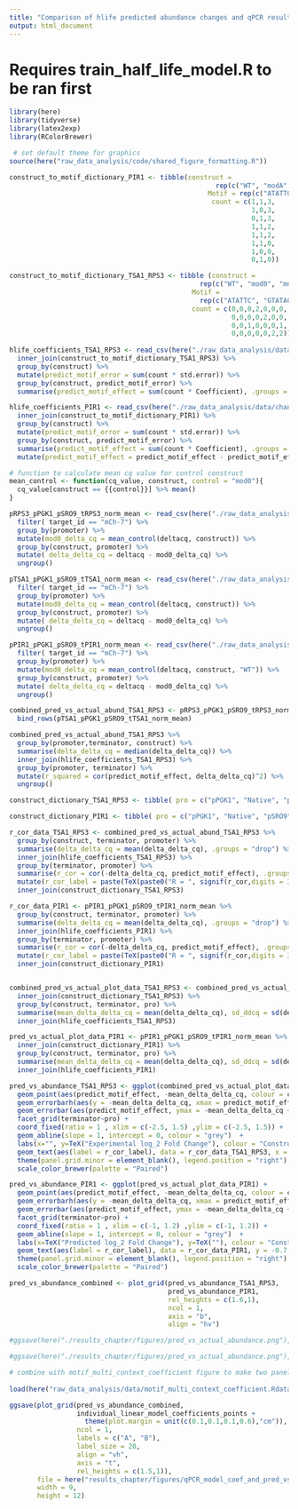 ```yaml
---
title: "Comparison of hlife predicted abundance changes and qPCR results"
output: html_document
---
```

# Requires train_half_life_model.R to be ran first
```r
library(here)
library(tidyverse)
library(latex2exp)
library(RColorBrewer)

 # set default theme for graphics
source(here("raw_data_analysis/code/shared_figure_formatting.R"))

construct_to_motif_dictionary_PIR1 <- tibble(construct = 
                                                    rep(c("WT", "modA", "modB", "modC", "modD", "modE", "modF", "modG"), each = 3), 
                                                  Motif = rep(c("ATATTC","TGTAHMNTA","HWNCATTWY"), times = 8), 
                                                   count = c(1,1,3,
                                                             1,0,3,
                                                             0,1,3,
                                                             1,1,2,
                                                             1,1,2,
                                                             1,1,0,
                                                             1,0,0,
                                                             0,1,0))

construct_to_motif_dictionary_TSA1_RPS3 <- tibble (construct = 
                                                rep(c("WT", "mod0", "modA", "modB", "modC", "modD", "modE"), times = 4), 
                                              Motif = 
                                                rep(c("ATATTC", "GTATACCTA","TGTAHMNTA","HWNCATTWY"), each = 7), 
                                              count = c(0,0,0,2,0,0,0,
                                                        0,0,0,0,2,0,0,
                                                        0,0,1,0,0,0,1,
                                                        0,0,0,0,0,2,2))
 
hlife_coefficients_TSA1_RPS3 <- read_csv(here("./raw_data_analysis/data/chan_motif_coefficients_with_error.csv")) %>% 
  inner_join(construct_to_motif_dictionary_TSA1_RPS3) %>%
  group_by(construct) %>%
  mutate(predict_motif_error = sum(count * std.error)) %>%
  group_by(construct, predict_motif_error) %>%
  summarise(predict_motif_effect = sum(count * Coefficient), .groups = "drop")

hlife_coefficients_PIR1 <- read_csv(here("./raw_data_analysis/data/chan_motif_coefficients_with_error.csv")) %>% 
  inner_join(construct_to_motif_dictionary_PIR1) %>%
  group_by(construct) %>%
  mutate(predict_motif_error = sum(count * std.error)) %>%
  group_by(construct, predict_motif_error) %>%
  summarise(predict_motif_effect = sum(count * Coefficient), .groups = "drop") %>%
  mutate(predict_motif_effect = predict_motif_effect - predict_motif_effect[construct == "WT"])

# function to calculate mean cq value for control construct 
mean_control <- function(cq_value, construct, control = "mod0"){
  cq_value[construct == {{control}}] %>% mean()
}

pRPS3_pPGK1_pSRO9_tRPS3_norm_mean <- read_csv(here("./raw_data_analysis/data/norm_qpcr/motif_context_dependence/pRPS3_pPGK1_pSRO9_tRPS3_deltacq_platesnorm_summarise.csv")) %>%
  filter( target_id == "mCh-7") %>%
  group_by(promoter) %>%
  mutate(mod0_delta_cq = mean_control(deltacq, construct)) %>%
  group_by(construct, promoter) %>%
  mutate( delta_delta_cq = deltacq - mod0_delta_cq) %>%
  ungroup() 

pTSA1_pPGK1_pSRO9_tTSA1_norm_mean <- read_csv(here("./raw_data_analysis/data/norm_qpcr/motif_context_dependence/pTSA1_pPGK1_pSRO9_tTSA1_deltacq_platesnorm_summarise.csv")) %>%
  filter( target_id == "mCh-7") %>%
  group_by(promoter) %>%
  mutate(mod0_delta_cq = mean_control(deltacq, construct)) %>%
  group_by(construct, promoter) %>%
  mutate( delta_delta_cq = deltacq - mod0_delta_cq) %>%
  ungroup() 

pPIR1_pPGK1_pSRO9_tPIR1_norm_mean <- read_csv(here("./raw_data_analysis/data/norm_qpcr/motif_context_dependence/pPIR1_pPGK1_pSRO9_tPIR1_deltacq_platesnorm_summarise.csv")) %>%
  filter( target_id == "mCh-7") %>%
  group_by(promoter) %>%
  mutate(mod0_delta_cq = mean_control(deltacq, construct, "WT")) %>%
  group_by(construct, promoter) %>%
  mutate( delta_delta_cq = deltacq - mod0_delta_cq) %>%
  ungroup() 

combined_pred_vs_actual_abund_TSA1_RPS3 <- pRPS3_pPGK1_pSRO9_tRPS3_norm_mean %>%
  bind_rows(pTSA1_pPGK1_pSRO9_tTSA1_norm_mean)

combined_pred_vs_actual_abund_TSA1_RPS3 %>%
  group_by(promoter,terminator, construct) %>%
  summarise(delta_delta_cq = median(delta_delta_cq)) %>%
  inner_join(hlife_coefficients_TSA1_RPS3) %>%
  group_by(promoter, terminator) %>%
  mutate(r_squared = cor(predict_motif_effect, delta_delta_cq)^2) %>%
  ungroup()

```

```r
construct_dictionary_TSA1_RPS3 <- tibble( pro = c("pPGK1", "Native", "pSRO9", "pPGK1", "Native", "pSRO9"), promoter = c("pPGK1", "pTSA1", "pSRO9", "pPGK1", "pRPS3", "pSRO9"))

construct_dictionary_PIR1 <- tibble( pro = c("pPGK1", "Native", "pSRO9"), promoter = c("pPGK1", "pPIR1", "pSRO9"))

r_cor_data_TSA1_RPS3 <- combined_pred_vs_actual_abund_TSA1_RPS3 %>% 
  group_by(construct, terminator, promoter) %>% 
  summarise(delta_delta_cq = mean(delta_delta_cq), .groups = "drop") %>%
  inner_join(hlife_coefficients_TSA1_RPS3) %>% 
  group_by(terminator, promoter) %>% 
  summarise(r_cor = cor(-delta_delta_cq, predict_motif_effect), .groups = "drop") %>%
  mutate(r_cor_label = paste(TeX(paste0("R = ", signif(r_cor,digits = 3))))) %>% 
  inner_join(construct_dictionary_TSA1_RPS3)

r_cor_data_PIR1 <- pPIR1_pPGK1_pSRO9_tPIR1_norm_mean %>% 
  group_by(construct, terminator, promoter) %>% 
  summarise(delta_delta_cq = mean(delta_delta_cq), .groups = "drop") %>%
  inner_join(hlife_coefficients_PIR1) %>% 
  group_by(terminator, promoter) %>% 
  summarise(r_cor = cor(-delta_delta_cq, predict_motif_effect), .groups = "drop") %>%
  mutate(r_cor_label = paste(TeX(paste0("R = ", signif(r_cor,digits = 3))))) %>% 
  inner_join(construct_dictionary_PIR1)


combined_pred_vs_actual_plot_data_TSA1_RPS3 <- combined_pred_vs_actual_abund_TSA1_RPS3 %>%
  inner_join(construct_dictionary_TSA1_RPS3) %>% 
  group_by(construct, terminator, pro) %>%
  summarise(mean_delta_delta_cq = mean(delta_delta_cq), sd_ddcq = sd(delta_delta_cq), .groups = "drop") %>%
  inner_join(hlife_coefficients_TSA1_RPS3)

pred_vs_actual_plot_data_PIR1 <- pPIR1_pPGK1_pSRO9_tPIR1_norm_mean %>%
  inner_join(construct_dictionary_PIR1) %>% 
  group_by(construct, terminator, pro) %>%
  summarise(mean_delta_delta_cq = mean(delta_delta_cq), sd_ddcq = sd(delta_delta_cq), .groups = "drop") %>%
  inner_join(hlife_coefficients_PIR1)

pred_vs_abundance_TSA1_RPS3 <- ggplot(combined_pred_vs_actual_plot_data_TSA1_RPS3) + 
  geom_point(aes(predict_motif_effect, -mean_delta_delta_cq, colour = construct), show.legend = FALSE) +
  geom_errorbarh(aes(y = -mean_delta_delta_cq, xmax = predict_motif_effect + predict_motif_error, xmin = predict_motif_effect - predict_motif_error, colour = construct)) +
  geom_errorbar(aes(predict_motif_effect, ymax = -mean_delta_delta_cq + sd_ddcq, ymin = -mean_delta_delta_cq - sd_ddcq, colour = construct)) +
  facet_grid(terminator~pro) +
  coord_fixed(ratio = 1 , xlim = c(-2.5, 1.5) ,ylim = c(-2.5, 1.5)) +
  geom_abline(slope = 1, intercept = 0, colour = "grey")  +
  labs(x="", y=TeX("Experimental log_2 Fold Change"), colour = "Construct") +
  geom_text(aes(label = r_cor_label), data = r_cor_data_TSA1_RPS3, x = -1.2, y= 1, parse = TRUE, size = 4) +
  theme(panel.grid.minor = element_blank(), legend.position = "right") +
  scale_color_brewer(palette = "Paired")

pred_vs_abundance_PIR1 <- ggplot(pred_vs_actual_plot_data_PIR1) + 
  geom_point(aes(predict_motif_effect, -mean_delta_delta_cq, colour = construct), show.legend = FALSE) +
  geom_errorbarh(aes(y = -mean_delta_delta_cq, xmax = predict_motif_effect + predict_motif_error, xmin = predict_motif_effect - predict_motif_error, colour = construct)) +
  geom_errorbar(aes(predict_motif_effect, ymax = -mean_delta_delta_cq + sd_ddcq, ymin = -mean_delta_delta_cq - sd_ddcq, colour = construct)) +
  facet_grid(terminator~pro) +
  coord_fixed(ratio = 1 , xlim = c(-1, 1.2) ,ylim = c(-1, 1.2)) +
  geom_abline(slope = 1, intercept = 0, colour = "grey")  +
  labs(x=TeX("Predicted log_2 Fold Change"), y=TeX(""), colour = "Construct") +
  geom_text(aes(label = r_cor_label), data = r_cor_data_PIR1, y = -0.7, x= 0, parse = TRUE, size = 4) +
  theme(panel.grid.minor = element_blank(), legend.position = "right") +
  scale_color_brewer(palette = "Paired")

pred_vs_abundance_combined <- plot_grid(pred_vs_abundance_TSA1_RPS3,
                                        pred_vs_abundance_PIR1,
                                        rel_heights = c(1.6,1),
                                        ncol = 1,
                                        axis = "b",
                                        align = "hv")

#ggsave(here("./results_chapter/figures/pred_vs_actual_abundance.png"), cowplot::plot_grid(pPGK1_tRPS3_pred_vs_actual, pPGK1_tTSA1_pred_vs_actual, pTSA1_tTSA1_pred_vs_actual, pRPS3_tRPS3_pred_vs_actual, pSRO9_tRPS3_pred_vs_actual, ncol = 1, labels = c("pPGK1- \n tRPS3", "pPGK1- \n tTSA1", "pTSA1- \n tTSA1", "pRPS3- \n tRPS3", "pSRO9- \n tRPS3"), label_x = -0.035), width = 7, height = 12)

#ggsave(here("./results_chapter/figures/pred_vs_actual_abundance.png"), pred_vs_abundance, width = 12, height = 9)

# combine with motif_multi_context_coefficient figure to make two panel image
   
load(here("raw_data_analysis/data/motif_multi_context_coefficient.Rdata"))

ggsave(plot_grid(pred_vs_abundance_combined, 
                 individual_linear_model_coefficients_points +
                   theme(plot.margin = unit(c(0.1,0.1,0.1,0.6),"cm")), 
                 ncol = 1, 
                 labels = c("A", "B"),
                 label_size = 20,
                 align = "vh",
                 axis = "t",
                 rel_heights = c(1.5,1)), 
       file = here("results_chapter/figures/qPCR_model_coef_and_pred_vs_exp_abund.png"), 
       width = 9, 
       height = 12)
```
